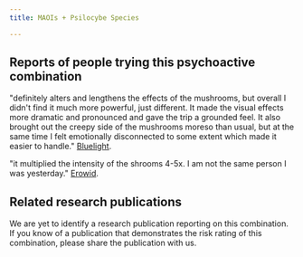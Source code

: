 ---
title: MAOIs + Psilocybe Species

---

## Reports of people trying this psychoactive combination

"definitely alters and lengthens the effects of the mushrooms, but overall I didn't find it much more powerful, just different. It made the visual effects more dramatic and pronounced and gave the trip a grounded feel. It also brought out the creepy side of the mushrooms moreso than usual, but at the same time I felt emotionally disconnected to some extent which made it easier to handle." [Bluelight](https://bluelight.org/xf/threads/combo-subthread-mushrooms-maois.293629/page-2).

"it multiplied the intensity of the shrooms 4-5x. I am not the same person I was yesterday." [Erowid](https://erowid.org/experiences/exp.php?ID=81480).

## Related research publications

We are yet to identify a research publication reporting on this combination. If you know of a publication that demonstrates the risk rating of this combination, please share the publication with us.



